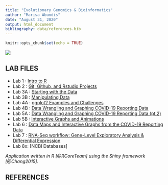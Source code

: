 ```yaml
---
title: "Evolutionary Genomics & Bioinformatics"
author: "Marisa Abundis"
date: "August 31, 2020"
output: html_document
bibliography: data/references.bib
---
```


```r
knitr::opts_chunk$set(echo = TRUE)
```
![](images/bunnyPortraitIcon.png)

## **LAB FILES**


* Lab 1 : [Intro to R](labs/lab1_marisaabundis.html)
* Lab 2 : [Git, Github, and Rstudio Projects](labs/lab2_MarisaAbundis.html)
* Lab 3A : [Starting with the Data](lab3A.html)
* Lab 3B : [Manipulating Data](lab3B.html)
* Lab 4A : [ggplot2 Examples and Challenges](lab4A.html)
* Lab 4B : [Data Wrangling and Graphing COVID-19 Reporting Data](lab4B.html)
* Lab 5A : [Data Wrangling and Graphing COVID-19 Reporting Data (pt.2)](lab5.html)
* Lab 5B : [Interactive Graphs and Animations](lab5B.html)
* Lab 6 : [Data Maps and Interactive Graphs from the COVID-19 Reporting Data](lab6.html)
* Lab 7 : [RNA-Seq workflow: Gene-Level Exploratory Analysis & Differential Expression](Lab7.html)
* Lab 8x: [NCBI Databases]

*Application written in R [@RCoreTeam] using the Shiny framework [@Chang2015].*


## **REFERENCES**
